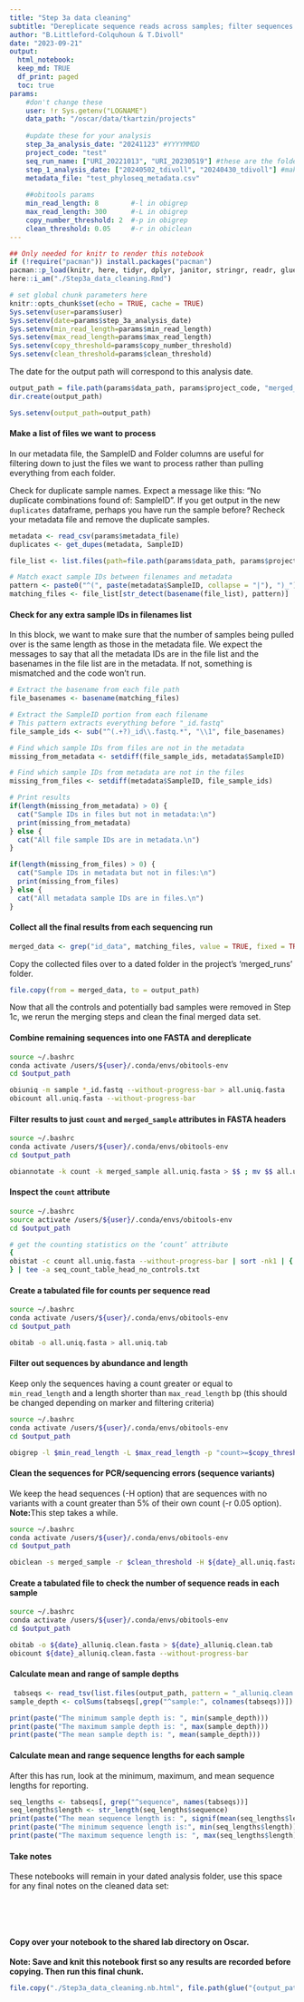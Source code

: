 ```yaml
---
title: "Step 3a data cleaning"
subtitle: "Dereplicate sequence reads across samples; filter sequences based on length and occurrence; clean sequences of PCR/sequencing errors."
author: "B.Littleford-Colquhoun & T.Divoll"
date: "2023-09-21"
output: 
  html_notebook:
  keep_md: TRUE
  df_print: paged
  toc: true
params:
    #don't change these
    user: !r Sys.getenv("LOGNAME")
    data_path: "/oscar/data/tkartzin/projects"
    
    #update these for your analysis
    step_3a_analysis_date: "20241123" #YYYYMMDD
    project_code: "test"
    seq_run_name: ["URI_20221013", "URI_20230519"] #these are the folder names in the 'data/tkartzin/projects/<project_code>' dir
    step_1_analysis_date: ["20240502_tdivoll", "20240430_tdivoll"] #make sure these dates are in the same order as the appropriate `seq_run_name` folders
    metadata_file: "test_phyloseq_metadata.csv"
    
    ##obitools params
    min_read_length: 8        #-l in obigrep
    max_read_length: 300      #-L in obigrep
    copy_number_threshold: 2  #-p in obigrep
    clean_threshold: 0.05     #-r in obiclean
---
```


```r
## Only needed for knitr to render this notebook
if (!require("pacman")) install.packages("pacman")
pacman::p_load(knitr, here, tidyr, dplyr, janitor, stringr, readr, glue)
here::i_am("./Step3a_data_cleaning.Rmd")
```

```r
# set global chunk parameters here
knitr::opts_chunk$set(echo = TRUE, cache = TRUE)
Sys.setenv(user=params$user)
Sys.setenv(date=params$step_3a_analysis_date)
Sys.setenv(min_read_length=params$min_read_length)
Sys.setenv(max_read_length=params$max_read_length)
Sys.setenv(copy_threshold=params$copy_number_threshold)
Sys.setenv(clean_threshold=params$clean_threshold)
```

The date for the output path will correspond to this analysis date.
```r
output_path = file.path(params$data_path, params$project_code, "merged_runs", sprintf("%s_%s", params$step_3a_analysis_date, params$user))
dir.create(output_path)

Sys.setenv(output_path=output_path)
```

#### Make a list of files we want to process
In our metadata file, the SampleID and Folder columns are useful for filtering down to just the files we want to process rather than pulling everything from each folder.

Check for duplicate sample names. Expect a message like this: "No duplicate combinations found of: SampleID". If you get output in the new `duplicates` dataframe, perhaps you have run the sample before? Recheck your metadata file and remove the duplicate samples.
```r
metadata <- read_csv(params$metadata_file)
duplicates <- get_dupes(metadata, SampleID)
```

```r
file_list <- list.files(path=file.path(params$data_path, params$project_code, params$seq_run_name, params$step_1_analysis_date, "/id_data"),  recursive=T, pattern=("*_id.fastq"), full.names=T)

# Match exact sample IDs between filenames and metadata
pattern <- paste0("^(", paste(metadata$SampleID, collapse = "|"), ")_")
matching_files <- file_list[str_detect(basename(file_list), pattern)]
```

#### Check for any extra sample IDs in filenames list
In this block, we want to make sure that the number of samples being pulled over is the same length as those in the metadata file. We expect the messages to say that all the metadata IDs are in the file list and the basenames in the file list are in the metadata. If not, something is mismatched and the code won't run.
```r
# Extract the basename from each file path
file_basenames <- basename(matching_files)

# Extract the SampleID portion from each filename
# This pattern extracts everything before "_id.fastq"
file_sample_ids <- sub("^(.+?)_id\\.fastq.*", "\\1", file_basenames)

# Find which sample IDs from files are not in the metadata
missing_from_metadata <- setdiff(file_sample_ids, metadata$SampleID)

# Find which sample IDs from metadata are not in the files
missing_from_files <- setdiff(metadata$SampleID, file_sample_ids)

# Print results
if(length(missing_from_metadata) > 0) {
  cat("Sample IDs in files but not in metadata:\n")
  print(missing_from_metadata)
} else {
  cat("All file sample IDs are in metadata.\n")
}

if(length(missing_from_files) > 0) {
  cat("Sample IDs in metadata but not in files:\n")
  print(missing_from_files)
} else {
  cat("All metadata sample IDs are in files.\n")
}
```

#### Collect all the final results from each sequencing run
```r
merged_data <- grep("id_data", matching_files, value = TRUE, fixed = TRUE)
```

Copy the collected files over to a dated folder in the project's 'merged_runs' folder.
```r
file.copy(from = merged_data, to = output_path)
```

Now that all the controls and potentially bad samples were removed in Step 1c, we rerun the merging steps and clean the final merged data set.

#### Combine remaining sequences into one FASTA and dereplicate
```bash
source ~/.bashrc
conda activate /users/${user}/.conda/envs/obitools-env
cd $output_path

obiuniq -m sample *_id.fastq --without-progress-bar > all.uniq.fasta
obicount all.uniq.fasta --without-progress-bar
```

#### Filter results to just `count` and `merged_sample` attributes in FASTA headers
```bash
source ~/.bashrc
conda activate /users/${user}/.conda/envs/obitools-env
cd $output_path

obiannotate -k count -k merged_sample all.uniq.fasta > $$ ; mv $$ all.uniq.fasta
```

#### Inspect the `count` attribute
```bash
source ~/.bashrc
source activate /users/${user}/.conda/envs/obitools-env
cd $output_path

# get the counting statistics on the ‘count’ attribute
{
obistat -c count all.uniq.fasta --without-progress-bar | sort -nk1 | { head -n 20; tail -n 20; } | column -t 
} | tee -a seq_count_table_head_no_controls.txt
```

#### Create a tabulated file for counts per sequence read
```bash
source ~/.bashrc
conda activate /users/${user}/.conda/envs/obitools-env
cd $output_path

obitab -o all.uniq.fasta > all.uniq.tab
```

#### Filter out sequences by abundance and length
Keep only the sequences having a count greater or equal to `min_read_length` and a length shorter than `max_read_length` bp (this should be changed depending on marker and filtering criteria)

```bash
source ~/.bashrc
conda activate /users/${user}/.conda/envs/obitools-env
cd $output_path

obigrep -l $min_read_length -L $max_read_length -p "count>=$copy_threshold" all.uniq.fasta > ${date}_all.uniq.fasta
```

#### Clean the sequences for PCR/sequencing errors (sequence variants)
We keep the head sequences (-H option) that are sequences with no variants with a count greater than 5% of their own count (-r 0.05 option). 
**Note:**This step takes a while.
```bash
source ~/.bashrc
conda activate /users/${user}/.conda/envs/obitools-env
cd $output_path

obiclean -s merged_sample -r $clean_threshold -H ${date}_all.uniq.fasta > ${date}_alluniq.clean.fasta
```

#### Create a tabulated file to check the number of sequence reads in each sample
```bash
source ~/.bashrc
conda activate /users/${user}/.conda/envs/obitools-env
cd $output_path

obitab -o ${date}_alluniq.clean.fasta > ${date}_alluniq.clean.tab
obicount ${date}_alluniq.clean.fasta --without-progress-bar
```

#### Calculate mean and range of sample depths
```r
 tabseqs <- read_tsv(list.files(output_path, pattern = "_alluniq.clean.tab", full.names=T))
sample_depth <- colSums(tabseqs[,grep("^sample:", colnames(tabseqs))])
```

```r
print(paste("The minimum sample depth is: ", min(sample_depth)))
print(paste("The maximum sample depth is: ", max(sample_depth)))
print(paste("The mean sample depth is: ", mean(sample_depth)))
```


#### Calculate mean and range sequence lengths for each sample
After this has run, look at the minimum, maximum, and mean sequence lengths for reporting.
```r
seq_lengths <- tabseqs[, grep("^sequence", names(tabseqs))]
seq_lengths$length <- str_length(seq_lengths$sequence)
print(paste("The mean sequence length is: ", signif(mean(seq_lengths$length))))
print(paste("The minimum sequence length is:", min(seq_lengths$length)))
print(paste("The maximum sequence length is: ", max(seq_lengths$length)))

```

#### Take notes
These notebooks will remain in your dated analysis folder, use this space for any final notes on the cleaned data set:



<br>

<br> 


#### Copy over your notebook to the shared lab directory on Oscar.

**Note: Save and knit this notebook first so any results are recorded before copying. Then run this final chunk.**
```r
file.copy("./Step3a_data_cleaning.nb.html", file.path(glue("{output_path}/Step3a_data_cleaning.nb.html")), overwrite = TRUE)
```